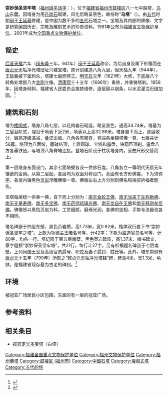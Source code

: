 {{coord|26|04|38.96|N|119|18|01.40|E|display=title|scale:10000}}
{{文物保护单位
| 级别 = 全国
| 名称 = 崇妙保圣坚牢塔
| 编号 = 5-330
| 图片 = 崇妙保圣坚牢塔 东侧远.jpg
| 分类 = 古建筑及历史纪念建筑物
| 时代 = [[五代|五代]]
| 所在 = [[福建省|福建省]][[福州市|福州市]]
| 登录 = 2001年6月25日
}}
'''崇妙保圣坚牢塔'''（[[福州話|福州話]][[平话字|平话字]]：{{lang|cdo|Cùng-miêu-bō̤-séng-giĕng-lò̤-ták}}），位于[[福建省|福建省]][[福州市|福州市]][[鼓楼区_(福州市)|鼓楼区]]八一七中路旁，[[乌石山|乌山]]东麓。因塔身为用[[花岗石|花岗石]]砌建，风化后略呈黑色，故俗称“'''乌塔'''”（{{lang|cdo|Ŭ-ták}}）。由[[五代|五代]]时期[[闽|闽]]王[[王延羲|王延羲]]修建，是中国为数不多的[[五代|五代]]石塔之一。宝塔及其内部的佛像、文字是研究闽国历史、宗教及雕刻艺术的珍贵资料。1961年公布为[[福建省文物保护单位|福建省文物保护单位]]。2001年成为[[全国重点文物保护单位|全国重点文物保护单位]]。

==简史==
[[后晋|后晋]][[天福_(石敬瑭)|天福]]六年（[[闽|闽]][[永隆_(闽)|永隆]]三年，941年）[[闽|闽]]王[[王延羲|王延羲]]称帝，为给自身及属下祈福而在[[唐|唐]][[贞元_(唐朝)|贞元]]无垢净光塔旧址兴建宝塔。原计划建造八角九层，但天福九年（944年），王延羲被下属刺杀，塔建七层而停工。[[明|明]][[天启|天启]]元年（1621年）大修，于底层八个转角处增嵌八大[[金刚|金刚]]立像。[[清|清]][[康熙|康熙]]三十五年（1696年）重修，并重铸塔刹。1958年，因塔身倾斜，福建省人民委员会拨款维修，逐层箍以钢条，以水泥灌注石缝加固。<ref>{{cite web | language =  | publisher = 福州市鼓楼区人民政府门户网站 | title = 崇妙保圣坚牢塔（摘自《鼓楼区志》） | url = http://www.gl.gov.cn/Site/lyj/ArticleShow.aspx?articleid=17648 | author =  | date =  | accessdate = 2009-08-21 | archive-url = https://web.archive.org/web/20150102052958/http://www.gl.gov.cn/Site/lyj/ArticleShow.aspx?articleid=17648 | archive-date = 2015-01-02 | dead-url = yes }}</ref>

==建筑和石刻==
塔为[[楼阁式塔|楼阁式]]，塔身八角七层，以花岗岩石砌造，略呈黑色，通高34.74米。塔基为三层台阶式，埋没于地表下近2米，地表以上高32.86米。塔身自下而上，逐层收分，层高逐级递减，叠涩出檐。八角各有翘脊，脊端各坐镇塔佛一尊，七层共计56尊。塔顶为八面坡，覆砵结顶，上置圆球、宝塔和露盘，铁葫芦顶刹。露盘八方各垂铁链，与塔顶八角脊端连接。登塔石阶设于柱状塔身内，呈曲尺形交替而上。

第一层塔身东面设门，其余七面塔壁各设一供佛石龛，八角各立一尊明代天启元年镶嵌的金刚。从第二层起，各层均为双面对称设门，余面有长方形佛龛，下为须弥座，各龛内镶黑色[[页岩|页岩]]浮雕佛像一尊。佛像左右上方分别刻佛名和捐资祈福者题名。

宝塔每层统一供奉一佛，自下而上分别为：[[金轮王佛|南无金轮王佛]]、[[弥勒佛|南无当来下生弥勒佛]]、[[无量寿佛|南无无量寿佛]]、[[多宝佛|南无多宝佛]]、[[药师佛|南无药师琉璃光佛]]、[[南无龙自在王佛|南无龙自在王佛]]和[[释迦牟尼|南无释迦牟尼佛]]。佛像皆以黑色页岩为料，工艺细腻，磨琢光润，各佛的坐相、手势与法器也各不相同。

塔名碑嵌于四层东壁，黑色页岩质，高1.73米，宽0.92米，楷体双行直下书“崇妙保圣坚牢之塔”。上款为功德主[[王延羲|王曦]]名号等，计42字；下款为监造官员名号等，计80字，均各一行。塔记嵌于第五层南壁，黑色页岩碑质，高1.37米，楷书碑文，篆字题额“崇妙保圣坚牢塔”，共21行，每行计27字。另有祈福题名碑嵌于七层南壁，上列闽国王室及高级官员爵号、职位及妻子爵封、姓氏等。此外，塔东南侧有[[唐|唐]][[贞元_(唐德宗)|贞元]]十五年（799年）所刻之“敕贞元无垢净光塔铭”碑，碑高4米，宽1.3米，龟趺，是福建省现存最为古老的碑刻。<ref>{{cite web | language =  | publisher = 福建文物——福建省文物局网站 | title = 崇妙保圣坚牢塔 | url = http://www.fjww.com/old/shownews.asp?newsid=223 | author =  | date =  | accessdate = 2009-08-21 | archive-date = 2020-08-18 | archive-url = https://web.archive.org/web/20200818033010/http://www.fjww.com/old/shownews.asp?newsid=223 | dead-url = no }}</ref>
{{Gallery
|title=
|footer=
|width=
|height=240
|lines=0
|File:Black pagoda temple.jpg|乌塔及南面的石塔寺
|File:Fuzhou Chongmiao Baosheng Jianlao Ta 20120303-12.jpg|塔身向南方倾斜
|File:Fuzhou Chongmiao Baosheng Jianlao Ta 20120303-05.jpg|底层
|File:Fuzhou Chongmiao Baosheng Jianlao Ta 20120303-06.jpg|底层转角处金刚立像
}}
==环境==
被冠亚广场居民小区包围，东面的有一层的冠亚广场。

==参考资料==
{{commonscat|Chongmiao Baosheng Jianlao Pagoda}}
{{Reflist}}

==相关条目==

*[[报恩定光多宝塔|报恩定光多宝塔]]（白塔）

{{福州}}
{{福建全国重点文物保护单位}}

{{DEFAULTSORT:chong}}
[[Category:福建全国重点文物保护单位|Category:福建全国重点文物保护单位]]
[[Category:福州文物保护单位|Category:福州文物保护单位]]
[[Category:福州佛塔|Category:福州佛塔]]
[[Category:鼓楼区_(福州市)|Category:鼓楼区 (福州市)]]
[[Category:中國石塔|Category:中國石塔]]
[[Category:楼阁式塔|Category:楼阁式塔]]
[[Category:五代的塔|Category:五代的塔]]
